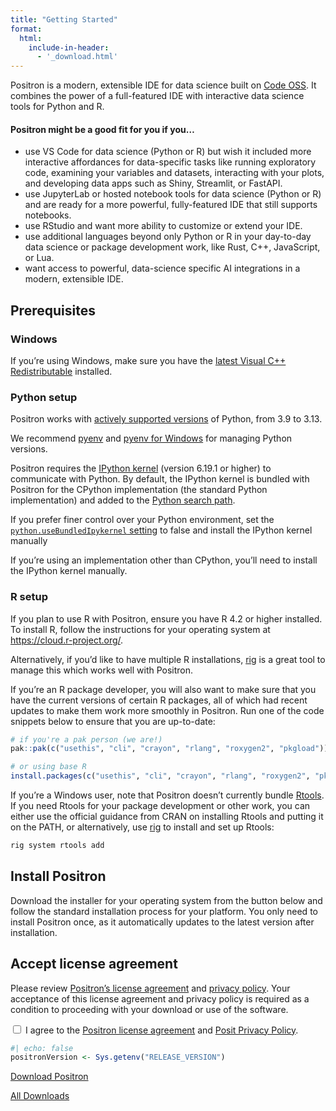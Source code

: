 ```yaml
---
title: "Getting Started"
format:
  html:
    include-in-header:
      - '_download.html'
---
```


Positron is a modern, extensible IDE for data science built on [Code OSS](https://github.com/microsoft/vscode). It combines the power of a full-featured IDE with interactive data science tools for Python and R.


#### Positron might be a good fit for you if you...

-   use VS Code for data science (Python or R) but wish it included more interactive affordances for data-specific tasks like running exploratory code, examining your variables and datasets, interacting with your plots, and developing data apps such as Shiny, Streamlit, or FastAPI.
-   use JupyterLab or hosted notebook tools for data science (Python or R) and are ready for a more powerful, fully-featured IDE that still supports notebooks.
-   use RStudio and want more ability to customize or extend your IDE.
-   use additional languages beyond only Python or R in your day-to-day data science or package development work, like Rust, C++, JavaScript, or Lua.
-   want access to powerful, data-science specific AI integrations in a modern, extensible IDE.

## Prerequisites
::: {.panel-tabset}

### Windows

If you're using Windows, make sure you have the [latest Visual C++ Redistributable](https://learn.microsoft.com/en-us/cpp/windows/latest-supported-vc-redist?view=msvc-170#latest-microsoft-visual-c-redistributable-version) installed.

### Python setup
Positron works with [actively supported versions](https://devguide.python.org/versions/#versions) of Python, from 3.9 to 3.13.  

We recommend [pyenv](https://github.com/pyenv/pyenv) and [pyenv for Windows](https://github.com/pyenv-win/pyenv-win) for managing Python versions.  

Positron requires the [IPython kernel](https://pypi.org/project/ipykernel/) (version 6.19.1 or higher) to communicate with Python. By default, the IPython kernel is bundled with Positron for the CPython implementation (the standard Python implementation) and added to the [Python search path](https://docs.python.org/3/library/sys_path_init.html).

If you prefer finer control over your Python environment, set the [`python.useBundledIpykernel` setting](positron://settings/python.useBundledIpykernel) to false and install the IPython kernel manually

::: callout-note
If you're using an implementation other than CPython, you'll need to install the IPython kernel manually. 
:::

### R setup

If you plan to use R with Positron, ensure you have R 4.2 or higher installed. To install R, follow the instructions for your operating system at <https://cloud.r-project.org/>.

Alternatively, if you'd like to have multiple R installations, [rig](https://github.com/r-lib/rig) is a great tool to manage this which works well with Positron.

If you're an R package developer, you will also want to make sure that you have the current versions of certain R packages, all of which had recent updates to make them work more smoothly in Positron. Run one of the code snippets below to ensure that you are up-to-date:

``` r
# if you're a pak person (we are!)
pak::pak(c("usethis", "cli", "crayon", "rlang", "roxygen2", "pkgload"))

# or using base R
install.packages(c("usethis", "cli", "crayon", "rlang", "roxygen2", "pkgload"))
```

::: callout-note
If you're a Windows user, note that Positron doesn't currently bundle [Rtools](https://cran.r-project.org/bin/windows/Rtools/). If you need Rtools for your package development or other work, you can either use the official guidance from CRAN on installing Rtools and putting it on the PATH, or alternatively, use [rig](https://github.com/r-lib/rig) to install and set up Rtools:

```bash
rig system rtools add
```
:::

:::

## Install Positron

Download the installer for your operating system from the button below and follow the standard installation process for your platform. You only need to install Positron once, as it automatically updates to the latest version after installation.

:::{.callout-important #privacy-policy}
## Accept license agreement

Please review [Positron's license agreement](licensing.qmd) and [privacy policy](https://posit.co/about/privacy-policy/). Your acceptance of this license agreement and privacy policy is required as a condition to proceeding with your download or use of the software.

<div id="privacy-policy-agreement"> 
  <input type="checkbox" id="privacy-checkbox" onclick="updatePrivacy(this)">
  <label>I agree to the <a href="licensing.qmd">Positron license agreement</a> and <a href="https://posit.co/about/privacy-policy/">Posit Privacy Policy</a>.</label>
</div>
:::

<!-- The below R code is used by the _download.html snippet 
to populate the platform-default download button -->
```r
#| echo: false
positronVersion <- Sys.getenv("RELEASE_VERSION")
```

[Download Positron <span id="os-name"></span>](#){.btn .btn-primary .disabled #download-btn data-version="`{r} positronVersion`"}

[All Downloads](download.qmd){#all-downloads}
<!-- TODO: Can we insert release notes in the Downloads page? -->

<!-- ## Migrating from other IDEs

If you are coming from another IDE, check out the migration guides to help you get started with Positron:

[Migrating from RStudio](#){.btn .btn-primary}
[Migrating from VS Code](#){.btn .btn-primary} -->
<!-- TODO: Uncomment when these pages are ready -->
